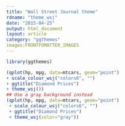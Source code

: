```yaml
---
title: "Wall Street Journal theme"
rdname: "theme_wsj"
date: "2015-04-25"
output: html_document
layout: article
category: "ggthemes"
images:FRONTFOMATTER_IMAGES
---
```


```r
library(ggthemes)
```

```r
(qplot(hp, mpg, data=mtcars, geom="point")
+ scale_colour_wsj("colors6", "")
+ ggtitle("Diamond Prices")
+ theme_wsj())
## Use a gray background instead
(qplot(hp, mpg, data=mtcars, geom="point")
 + scale_colour_wsj("colors6", "")
 + ggtitle("Diamond Prices")
 + theme_wsj(color="gray"))



```